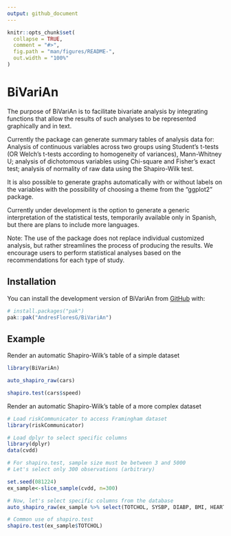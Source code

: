 ```yaml
---
output: github_document
---
```


<!-- README.md is generated from README.Rmd. Please edit that file -->

```r
knitr::opts_chunk$set(
  collapse = TRUE,
  comment = "#>",
  fig.path = "man/figures/README-",
  out.width = "100%"
)
```

# BiVariAn

<!-- badges: start -->
<!-- badges: end -->

The purpose of BiVariAn is to facilitate bivariate analysis by integrating functions that allow the results of such analyses to be represented graphically and in text.


Currently the package can generate summary tables of analysis data for: Analysis of continuous variables across two groups using Student's t-tests (OR Welch's t-tests according to homogeneity of variances), Mann-Whitney U; analysis of dichotomous variables using Chi-square and Fisher's exact test; analysis of normality of raw data using the Shapiro-Wilk test.


It is also possible to generate graphs automatically with or without labels on the variables with the possibility of choosing a theme from the “ggplot2” package.


Currently under development is the option to generate a generic interpretation of the statistical tests, temporarily available only in Spanish, but there are plans to include more languages. 



Note: The use of the package does not replace individual customized analysis, but rather streamlines the process of producing the results. We encourage users to perform statistical analyses based on the recommendations for each type of study. 


## Installation

You can install the development version of BiVariAn from [GitHub](https://github.com/) with:

``` r
# install.packages("pak")
pak::pak("AndresFloresG/BiVariAn")
```

## Example

Render an automatic Shapiro-Wilk's table of a simple dataset


```r
library(BiVariAn)

auto_shapiro_raw(cars)

shapiro.test(cars$speed)
```

Render an automatic Shapiro-Wilk's table of a more complex dataset

```r
# Load riskCommunicator to access Framingham dataset
library(riskCommunicator)
```


```r
# Load dplyr to select specific columns
library(dplyr)
data(cvdd)
```


```r
# For shapiro.test, sample size must be between 3 and 5000
# Let's select only 300 observations (arbitrary)

set.seed(081224)
ex_sample<-slice_sample(cvdd, n=300)
```


```r
# Now, let's select specific columns from the database
auto_shapiro_raw(ex_sample %>% select(TOTCHOL, SYSBP, DIABP, BMI, HEARTRTE))

# Common use of shapiro.test
shapiro.test(ex_sample$TOTCHOL)
```



